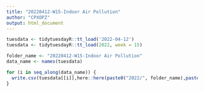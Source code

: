 ```yaml
---
title: "20220412-W15-Indoor Air Pollution"
author: "CPXOPZ"
output: html_document
---
```


```r

tuesdata <- tidytuesdayR::tt_load('2022-04-12')
tuesdata <- tidytuesdayR::tt_load(2022, week = 15)

```

```r
folder_name <- "20220412-W15-Indoor Air Pollution"
data_name <- names(tuesdata)

for (i in seq_along(data_name)) {
  write.csv(tuesdata[[i]],here::here(paste0("2022/", folder_name),paste0(data_name[i],".csv")), row.names = F, na = "")
}
```

